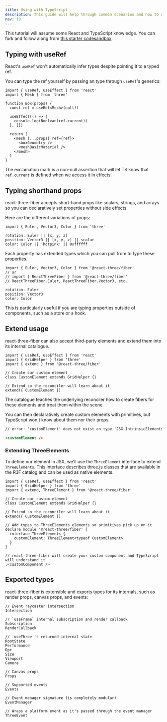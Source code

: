 ```yaml
---
title: Using with TypeScript
description: This guide will help through common scenarios and how to approach them with TypeScript.
nav: 19
---
```


This tutorial will assume some React and TypeScript knowledge. You can fork and follow along from [this starter codesandbox](https://codesandbox.io/s/brnsm).

## Typing with useRef

React's `useRef` won't automatically infer types despite pointing it to a typed ref.

You can type the ref yourself by passing an type through `useRef`'s generics:

```tsx
import { useRef, useEffect } from 'react'
import { Mesh } from 'three'

function Box(props) {
  const ref = useRef<Mesh>(null!)

  useEffect(() => {
    console.log(Boolean(ref.current))
  }, [])

  return (
    <mesh {...props} ref={ref}>
      <boxGeometry />
      <meshBasicMaterial />
    </mesh>
  )
}
```

The exclamation mark is a non-null assertion that will let TS know that `ref.current` is defined when we access it in effects.

## Typing shorthand props

react-three-fiber accepts short-hand props like scalars, strings, and arrays so you can declaratively set properties without side effects.

Here are the different variations of props:

```tsx
import { Euler, Vector3, Color } from 'three'

rotation: Euler || [x, y, z]
position: Vector3 || [x, y, z] || scalar
color: Color || 'hotpink' || 0xffffff
```

Each property has extended types which you can pull from to type these properties.

```tsx
import { Euler, Vector3, Color } from '@react-three/fiber'
// or
// import { ReactThreeFiber } from '@react-three/fiber'
// ReactThreeFiber.Euler, ReactThreeFiber.Vector3, etc.

rotation: Euler
position: Vector3
color: Color
```

This is particularly useful if you are typing properties outside of components, such as a store or a hook.

## Extend usage

react-three-fiber can also accept third-party elements and extend them into its internal catalogue.

```tsx
import { useRef, useEffect } from 'react'
import { GridHelper } from 'three'
import { extend } from '@react-three/fiber'

// Create our custom element
class CustomElement extends GridHelper {}

// Extend so the reconciler will learn about it
extend({ CustomElement })
```

The catalogue teaches the underlying reconciler how to create fibers for these elements and treat them within the scene.

You can then declaratively create custom elements with primitives, but TypeScript won't know about them nor their props.

```html
// error: 'customElement' does not exist on type 'JSX.IntrinsicElements'

<customElement />
```

### Extending ThreeElements

To define our element in JSX, we'll use the `ThreeElement` interface to extend `ThreeElements`. This interface describes three.js classes that are available in the R3F catalog and can be used as native elements.

```tsx
import { useRef, useEffect } from 'react'
import { GridHelper } from 'three'
import { extend, ThreeElement } from '@react-three/fiber'

// Create our custom element
class CustomElement extends GridHelper {}

// Extend so the reconciler will learn about it
extend({ CustomElement })

// Add types to ThreeElements elements so primitives pick up on it
declare module '@react-three/fiber' {
  interface ThreeElements {
    customElement: ThreeElement<typeof CustomElement>
  }
}

// react-three-fiber will create your custom component and TypeScript will understand it
;<customComponent />
```

## Exported types

react-three-fiber is extensible and exports types for its internals, such as render props, canvas props, and events:

```tsx
// Event raycaster intersection
Intersection

// `useFrame` internal subscription and render callback
Subscription
RenderCallback

// `useThree`'s returned internal state
RootState
Performance
Dpr
Size
Viewport
Camera

// Canvas props
Props

// Supported events
Events

// Event manager signature (is completely modular)
EventManager

// Wraps a platform event as it's passed through the event manager
ThreeEvent
```
